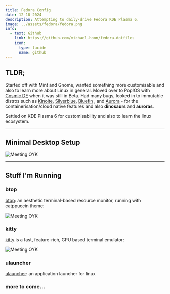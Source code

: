 ```yaml
---
title: Fedora Config
date: 12-18-2024
description: Attempting to daily-drive Fedora KDE Plasma 6.
image: ../assets/fedora/fedora.png
info:
  - text: Github
    link: https://github.com/michael-hoon/fedora-dotfiles
    icon:
      type: lucide
      name: github
---
```



## TLDR;

Started off with Mint and Gnome, wanted something more customisable and also to learn more about Linux in general. Moved over to Pop!OS with [Cosmic DE](https://system76.com/cosmic) when it was still in Beta. Had many bugs, looked in to immutable distros such as [Kinoite](https://fedoraproject.org/atomic-desktops/kinoite/), [Silverblue](https://fedoraproject.org/atomic-desktops/silverblue/), [Bluefin](https://projectbluefin.io/) , and [Aurora](https://getaurora.dev/en) - for the containerisation/cloud native features and also **dinosaurs** and **auroras**.

Settled on KDE Plasma 6 for customisability and also to learn the linux ecosystem.

---

## Minimal Desktop Setup

<div class="image-center">
  <Image src={FedoraDesktop} alt="Meeting OYK" loading="lazy" decoding="async" sizes="(max-width: 1200px) 100vw, 1200px" />
</div>

---

## Stuff I'm Running

### btop

[btop](https://github.com/aristocratos/btop): an aesthetic terminal-based resource monitor, running with catppuccin theme:

<div class="image-center">
  <Image src={Btop} alt="Meeting OYK" loading="lazy" decoding="async" sizes="(max-width: 1200px) 100vw, 1200px" />
</div>

### kitty

[kitty](https://sw.kovidgoyal.net/kitty/) is a fast, feature-rich, GPU based terminal emulator:

<div class="image-center">
  <Image src={Kitty} alt="Meeting OYK" loading="lazy" decoding="async" sizes="(max-width: 1200px) 100vw, 1200px" />
</div>

### ulauncher

[ulauncher](https://ulauncher.io/): an application launcher for linux

### more to come...